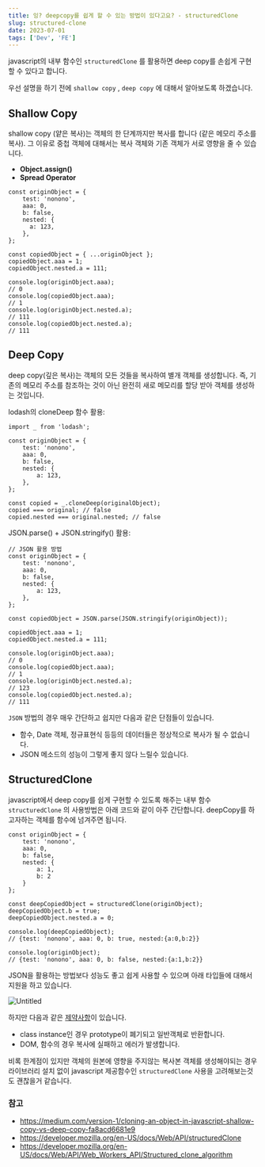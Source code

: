 ```yaml
---
title: 잉? deepcopy를 쉽게 할 수 있는 방법이 있다고요? - structuredClone
slug: structured-clone
date: 2023-07-01
tags: ['Dev', 'FE']
---
```


javascript의 내부 함수인 `structuredClone` 를 활용하면 deep copy를 손쉽게 구현 할 수 있다고 합니다.

우선 설명을 하기 전에 `shallow copy` , `deep copy` 에 대해서 알아보도록 하겠습니다.

## Shallow Copy

shallow copy (얕은 복사)는 객체의 한 단계까지만 복사를 합니다 (같은 메모리 주소를 복사). 그 이유로 중첩 객체에 대해서는 복사 객체와 기존 객체가 서로 영향을 줄 수 있습니다.

- **Object.assign()**
- **Spread Operator**

```
const originObject = {
    test: 'nonono',
    aaa: 0,
    b: false,
    nested: {
      a: 123,
    },
};

const copiedObject = { ...originObject };
copiedObject.aaa = 1;
copiedObject.nested.a = 111;

console.log(originObject.aaa);
// 0
console.log(copiedObject.aaa);
// 1
console.log(originObject.nested.a);
// 111
console.log(copiedObject.nested.a);
// 111
```

## Deep Copy

deep copy(깊은 복사)는 객체의 모든 것들을 복사하여 별개 객체를 생성합니다. 즉, 기존의 메모리 주소를 참조하는 것이 아닌 완전히 새로 메모리를 할당 받아 객체를 생성하는 것입니다.

lodash의 cloneDeep 함수 활용:

```
import _ from 'lodash';

const originObject = {
    test: 'nonono',
    aaa: 0,
    b: false,
    nested: {
        a: 123,
    },
};

const copied = _.cloneDeep(originalObject);
copied === original; // false
copied.nested === original.nested; // false
```

JSON.parse() + JSON.stringify() 활용:

```
// JSON 활용 방법
const originObject = {
    test: 'nonono',
    aaa: 0,
    b: false,
    nested: {
        a: 123,
    },
};

const copiedObject = JSON.parse(JSON.stringify(originObject));

copiedObject.aaa = 1;
copiedObject.nested.a = 111;

console.log(originObject.aaa);
// 0
console.log(copiedObject.aaa);
// 1
console.log(originObject.nested.a);
// 123
console.log(copiedObject.nested.a);
// 111
```

`JSON` 방법의 경우 매우 간단하고 쉽지만 다음과 같은 단점들이 있습니다.

- 함수, Date 객체, 정규표현식 등등의 데이터들은 정상적으로 복사가 될 수 없습니다.
- JSON 메소드의 성능이 그렇게 좋지 않다 느릴수 있습니다.

## StructuredClone

javascript에서 deep copy를 쉽게 구현할 수 있도록 해주는 내부 함수 `structuredClone` 의 사용방법은 아래 코드와 같이 아주 간단합니다. deepCopy를 하고자하는 객체를 함수에 넘겨주면 됩니다.

```
const originObject = {
    test: 'nonono',
    aaa: 0,
    b: false,
    nested: {
        a: 1,
        b: 2
    }
};

const deepCopiedObject = structuredClone(originObject);
deepCopiedObject.b = true;
deepCopiedObject.nested.a = 0;

console.log(deepCopiedObject);
// {test: 'nonono', aaa: 0, b: true, nested:{a:0,b:2}}

console.log(originObject);
// {test: 'nonono', aaa: 0, b: false, nested:{a:1,b:2}}
```

JSON을 활용하는 방법보다 성능도 좋고 쉽게 사용할 수 있으며 아래 타입들에 대해서 지원을 하고 있습니다.

![Untitled](https://github.com/leye195/blog/assets/30601503/0fdcbca6-62fa-40fa-bdfc-c7415dc15f1b)

하지만 다음과 같은 [제약사항](https://developer.mozilla.org/en-US/docs/Web/API/Web_Workers_API/Structured_clone_algorithm#things_that_dont_work_with_structured_clone)이 있습니다.

- class instance인 경우 prototype이 폐기되고 일반객체로 반환합니다.
- DOM, 함수의 경우 복사에 실패하고 에러가 발생합니다.

비록 한계점이 있지만 객체의 원본에 영향을 주지않는 복사본 객체를 생성해야되는 경우 라이브러리 설치 없이 javascript 제공함수인 `structuredClone` 사용을 고려해보는것도 괜찮을거 같습니다.

### 참고

- https://medium.com/version-1/cloning-an-object-in-javascript-shallow-copy-vs-deep-copy-fa8acd6681e9
- https://developer.mozilla.org/en-US/docs/Web/API/structuredClone
- https://developer.mozilla.org/en-US/docs/Web/API/Web_Workers_API/Structured_clone_algorithm
